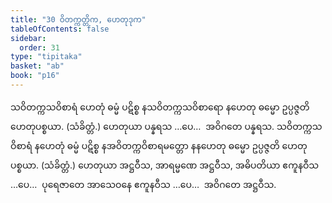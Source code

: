 ```yaml
---
title: "30 ဝိတက္ကတ္တိက, ဟေတုဒုက"
tableOfContents: false
sidebar:
  order: 31
type: "tipitaka"
basket: "ab"
book: "p16"
---
```



<DynamicBreadcrumb />

<Division number="72" book="p16" e="ch" v="40" p="268">

<Paragraph number="193" book="p16">
သဝိတက္ကသဝိစာရံ ဟေတုံ ဓမ္မံ ပဋိစ္စ နသဝိတက္ကသဝိစာရော နဟေတု ဓမ္မော ဥပ္ပဇ္ဇတိ ဟေတုပစ္စယာ. (သံခိတ္တံ.) ဟေတုယာ ပန္နရသ …ပေ…  အဝိဂတေ ပန္နရသ.
</Paragraph>

<Paragraph number="194" book="p16">
သဝိတက္ကသဝိစာရံ နဟေတုံ ဓမ္မံ ပဋိစ္စ နအဝိတက္ကဝိစာရမတ္တော နနဟေတု ဓမ္မော ဥပ္ပဇ္ဇတိ ဟေတုပစ္စယာ. (သံခိတ္တံ.) ဟေတုယာ အဋ္ဌဝီသ, အာရမ္မဏေ အဋ္ဌဝီသ, အဓိပတိယာ ဧကူနဝီသ …ပေ…  ပုရေဇာတေ အာသေဝနေ ဧကူနဝီသ …ပေ…  အဝိဂတေ အဋ္ဌဝီသ.
</Paragraph>
</Division>